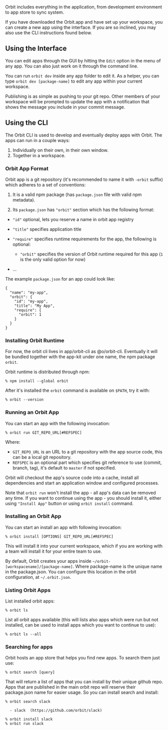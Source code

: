 
<IntroText>
  Orbit includes everything in the application, from development environment to app store to sync
  system.
</IntroText>

If you have downloaded the Orbit.app and have set up your workspace, you can create a new
app using the interface. If you are so inclined, you may also use the CLI instructions found below.

## Using the Interface

You can edit apps through the GUI by hitting the `Edit` option in the menu of
any app. You can also just work on it through the command line.

You can run `orbit dev` inside any app folder to edit it. As a helper, you can
type `orbit dev [package-name]` to edit any app within your current workspace.

Publishing is as simple as pushing to your git repo. Other members of your
workspace will be prompted to update the app with a notification that shows the
message you include in your commit message.

## Using the CLI

The Orbit CLI is used to develop and eventually deploy apps with Orbit. The apps can run in a couple ways:

1. Individually on their own, in their own window.
2. Together in a workspace.

### Orbit App Format

Orbit app is a git repository (it's recommended to name it with `-orbit` suffix)
which adheres to a set of conventions:

1. It is a valid npm package (has `package.json` file with valid npm metadata).

2. Its `package.json` has `"orbit"` section which has the following format:

- `"id"` optional, lets you reserve a name in orbit app registry

- `"title"` specifies application title

- `"require"` specifies runtime requirements for the app, the following is
  optional:

  - `"orbit"` specifies the version of Orbit runtime required for this app (`1`
    is the only valid option for now)

- …

The example `package.json` for an app could look like:

```
{
  "name": "my-app",
  "orbit": {
    "id": "my-app",
    "title": "My App",
    "require": {
      "orbit": 1
    }
  }
}
```

### Installing Orbit Runtime

For now, the orbit cli lives in app/orbit-cli as @o/orbit-cli. Eventually it will be bundled together with the app-kit under one name, the npm package `orbit`.

Orbit runtime is distributed through npm:

    % npm install --global orbit

After it's installed the `orbit` command is available on `$PATH`, try it with:

    % orbit --version

### Running an Orbit App

You can start an app with the following invocation:

    % orbit run GIT_REPO_URL[#REFSPEC]

Where:

- `GIT_REPO_URL` is an URL to a git repository with the app source code, this
  can be a local git repository.
- `REFSPEC` is an optional part which specifies git reference to use (commit,
  branch, tag), it's default to `master` if not specified.

Orbit will checkout the app's source code into a cache, install all dependencies
and start an application window and configured processes.

Note that `orbit run` won't install the app - all app's data can be removed any
time. If you want to continue using the app - you should install it, either
using `"Install App"` button or using `orbit install` command.

### Installing an Orbit App

You can start an install an app with following invocation:

    % orbit install [OPTIONS] GIT_REPO_URL[#REFSPEC]

This will install it into your current workspace, which if you are working with
a team will install it for your entire team to use.

By default, Orbit creates your apps inside
`~/orbit-[workspacename]/[package-name]`. Where package-name is the unique name
in the package.json. You can configure this location in the orbit configuration,
at `~/.orbit.json`.

### Listing Orbit Apps

List installed orbit apps:

    % orbit ls

List all orbit apps available (this will lists also apps which were run but not
installed, can be used to install apps which you want to continue to use):

    % orbit ls --all

### Searching for apps

Orbit hosts an app store that helps you find new apps. To search them just use:

    % orbit search [query]

That will return a list of apps that you can install by their unique github
repo. Apps that are published in the main orbit repo will reserve their
package.json name for easier usage. So you can install search and install:

```
% orbit search slack

  - slack  (https://github.com/orbit/slack)

% orbit install slack
% orbit run slack

```
